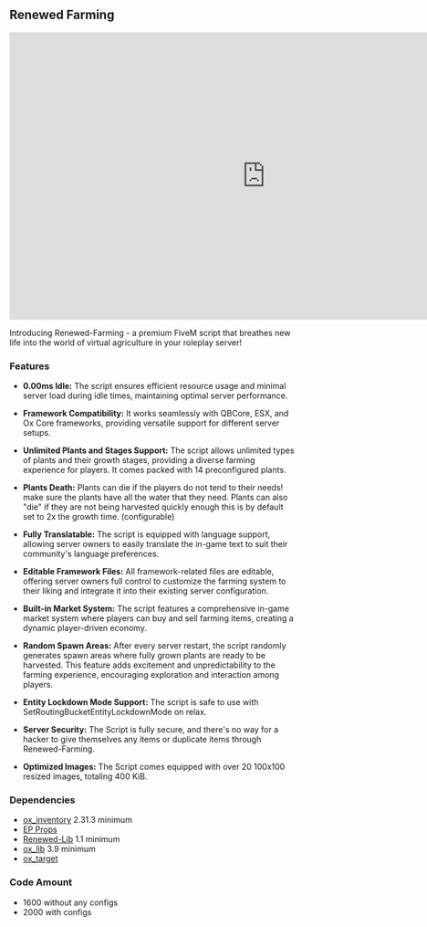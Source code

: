 ##  Renewed Farming


<iframe width="896" height="504" src="https://www.youtube.com/embed/T7xrzpgWL0Q?si=69tnXU41K7f5U2mC" title="YouTube video player" frameborder="0" allow="accelerometer; autoplay; clipboard-write; encrypted-media; gyroscope; picture-in-picture; web-share" allowfullscreen></iframe>


Introducing Renewed-Farming - a premium FiveM script that breathes new life into the world of virtual agriculture in your roleplay server!

### Features

- **0.00ms Idle:** 
  The script ensures efficient resource usage and minimal server load during idle times, maintaining optimal server performance.
  
- **Framework Compatibility:**
  It works seamlessly with QBCore, ESX, and Ox Core frameworks, providing versatile support for different server setups.
  
- **Unlimited Plants and Stages Support:** 
  The script allows unlimited types of plants and their growth stages, providing a diverse farming experience for players. It comes packed with 14 preconfigured plants.
  
- **Plants Death:**
  Plants can die if the players do not tend to their needs! make sure the plants have all the water that they need.
  Plants can also "die" if they are not being harvested quickly enough this is by default set to 2x the growth time. (configurable)
  
- **Fully Translatable:** 
  The script is equipped with language support, allowing server owners to easily translate the in-game text to suit their community's language preferences.
  
- **Editable Framework Files:**
  All framework-related files are editable, offering server owners full control to customize the farming system to their liking and integrate it into their existing server configuration.
  
- **Built-in Market System:**
  The script features a comprehensive in-game market system where players can buy and sell farming items, creating a dynamic player-driven economy.
  
- **Random Spawn Areas:**
  After every server restart, the script randomly generates spawn areas where fully grown plants are ready to be harvested.
  This feature adds excitement and unpredictability to the farming experience, encouraging exploration and interaction among players.
  
- **Entity Lockdown Mode Support:**
  The script is safe to use with SetRoutingBucketEntityLockdownMode on relax.
  
- **Server Security:**
  The Script is fully secure, and there's no way for a hacker to give themselves any items or duplicate items through Renewed-Farming.
  
- **Optimized Images:**
  The Script comes equipped with over 20 100x100 resized images, totaling 400 KiB.

### Dependencies

- [ox_inventory](https://github.com/overextended/ox_inventory) 2.31.3 minimum
- [EP Props](https://peliporukka-rp.tebex.io/package/6225596)
- [Renewed-Lib](https://github.com/Renewed-Scripts/Renewed-Lib) 1.1 minimum
- [ox_lib](https://github.com/overextended/ox_lib) 3.9 minimum
- [ox_target](https://github.com/overextended/ox_target) 

### Code Amount

- 1600 without any configs
- 2000 with configs


